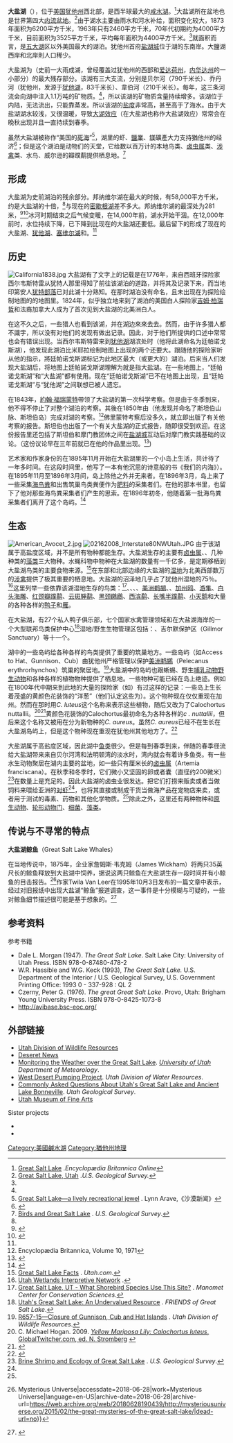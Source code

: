 {{noteTA
|1=zh-hans:城市群;zh-hk:都會區;zh-tw:都會區;
}}
{{Infobox lake
 |湖泊名稱 = 大盐湖
 |湖泊照片 = Great Salt Lake ISS 2003.jpg
 |湖泊照片描述=
 |測深圖=
 |測深圖標題 =
 |湖泊所在地 = [[美國|美國]]的[[猶他州|猶他州]]
 |coords = {{coord|41|10|N|112|35|W|region:US-UT_type:waterbody_scale:1000000|display=inline,title}}
 |湖泊類别 = [[內流盆地|內流盆地]]，高盐舄湖（[[鹽度|鹽度]]約27%）
 |流入 = {{link-en|贝尔河 (犹他州)|Bear River (Utah)|贝尔河}}、{{link-en|乔丹河 (犹他州)|Jordan River (Utah)|乔丹河}}、{{link-en|韋伯河|Weber River}}
 |流出 =
 |集水區面积 = 21,500 sq mi（55,685 km²）
 |集水區國家s = {{USA}}
 |湖泊長度 = {{convert|75|mi|km}}
 |湖泊闊度 = {{convert|28|mi|km}}
 |湖泊面積 = {{convert|1700|sqmi|km2}}
 |平均深度 = {{convert|16|ft|m}}
 |最深深度 = {{convert|33|ft|m}}<br>高水位{{convert|45|ft|m}}（1987年）<br>低水位：{{convert|24|ft|m}}（1963年）
 |湖泊庫容量 = {{convert|15338693.6|acreft|km3|lk=in}}
 |湖水停留時間 =
 |湖岸線長度 =
 |海拔高度 = 歷史上記錄平均值：{{convert|4200|ft|m}}<br>2006年8月24日：{{convert|4196.6|ft|m}}
 |湖中島嶼 = 8-15（变化的）
 |湖邊城鎮 = [[盐湖城|盐湖城]]和[[奥格登_(犹他州)|奥格登]]的[[城市群|城市群]]
}}
'''大盐湖'''（{{lang-en|Great Salt Lake}}），位于[[美国|美国]][[犹他州|犹他州]]西北部，是西半球最大的[[咸水湖|咸水湖]]。<ref name="Britannica">[http://www.britannica.com/ebi/article-9274643 Great Salt Lake] {{Wayback|url=http://www.britannica.com/ebi/article-9274643 |date=20070217084058 }}.''Encyclopædia Britannica Online''</ref>大盐湖所在盆地也是世界第四大[[内流盆地|内流盆地]]。<ref name="USGS - GSL">[http://ut.water.usgs.gov/greatsaltlake/ Great Salt Lake, Utah] {{Wayback|url=http://ut.water.usgs.gov/greatsaltlake/ |date=20090506182953 }}.''U.S. Geological Survey.''</ref>由于湖水主要由雨水和河水补给，面积变化较大，1873年面积为6200平方千米，1963年只有2460平方千米，70年代初期约为4000平方千米，目前面积为3525平方千米，平均每年面积为4400平方千米。<ref name="USGS - GSL"/>就面积而言，是[[五大湖|五大湖]]区以外美国最大的湖泊。犹他州首府[[盐湖城|盐湖城]]位于湖的东南岸。大鹽湖西岸和北岸則人口稀少。

大盐湖为{{Link-en|邦纳维尔湖|Lake Bonneville}}（史前一大雨成湖，曾经覆盖过犹他州的西部和[[爱达荷州|爱达荷州]]，[[内华达州|内华达州]]的一小部分）的最大残存部分。该湖有三大支流，分别是贝尔河（790千米长）、乔丹河（犹他州，发源于[[犹他湖|犹他湖]]，83千米长）、韋伯河（210千米长）。每年，这三条河流会向湖中注入1.1万吨的矿物质。<ref name="Britannica"/>，所以该湖的矿物质含量持续增多。该湖位于内陆，无法流出，只能靠蒸发。所以该湖的[[盐度|盐度]]非常高，甚至高于了海水。由于大盐湖湖水较浅，又很温暖，导致[[大湖效应|大湖效应]]（在大盐湖也称作大盐湖效应）常常会在晚秋出现并且一直持续到春季。

虽然大盐湖被称作“美国的[[死海|死海]]”<ref>[http://deseretnews.com/misc/gsl/100013637.htm Great Salt Lake—a lively recreational jewel] {{Wayback|url=http://deseretnews.com/misc/gsl/100013637.htm |date=20060321024616 }}. Lynn Arave,《沙漠新闻》</ref>，湖里的虾、[[鹽業|鹽業]]、[[镁|镁]]礦產大力支持猶他州的经济<ref name="Economic powerhouse">{{cite news |url = http://www.sltrib.com/sltrib/politics/53568160-90/advisory-brine-economic-lake.html.csp |title = Great Salt Lake an economic powerhouse for the state |first = Judy |last = Fahys |work = Salt Lake Tribune |date = '''2012''' |accessdate = 2019-02-01 |archive-date = 2016-11-10 |archive-url = https://web.archive.org/web/20161110092731/http://www.sltrib.com/sltrib/politics/53568160-90/advisory-brine-economic-lake.html.csp |dead-url = no }}</ref>；但是这个湖泊是动物们的天堂，它给数以百万计的本地鸟类、[[卤虫属|卤虫属]]类、[[涉禽|涉禽]]类、水鸟、威尔逊的瓣蹼鹬提供栖息地。<ref name="USGS - Birds">[http://ut.water.usgs.gov/birds/ Birds and Great Salt Lake] {{Wayback|url=http://ut.water.usgs.gov/birds/ |date=20130713132059 }}. ''U.S. Geological Survey''.</ref>

==形成==
大盐湖为史前湖泊{{Link-en|邦纳维尔湖|Lake Bonneville}}的残余部分。邦纳维尔湖在最大的时候，有58,000平方千米，约是大盐湖的十倍，<ref name="USGS - GSL"/>与现在的[[密歇根湖|密歇根湖]]差不多大。邦纳维尔湖的最深处为281米，<ref name="#1">{{cite book|author=Morgan, Dale L.|title=The Great Salt Lake|year=1947|publisher=University of Utah Press|isbn=0-87480-478-7|pages=22}}</ref><ref>{{citation |last=Arnow |first=T |year=1984 |title=Water-level and water-quality changes in Great Salt Lake, Utah, 1847-1983 |work=U.S. Geological Survey Circular 913 |location=Washington, D.C. |publisher=U.S. Geological Survey}}</ref>冰河时期结束之后气候变暖，在14,000年前，湖水开始干涸。在12,000年前时，水位持续下降，已下降到比现在的大盐湖还要低。最后留下的形成了现在的大盐湖、[[犹他湖|犹他湖]]、[[塞维尔湖|塞维尔湖]]和{{Link-en|拉什湖 (犹他州)|Rush Lake (Utah)|拉什湖}}。<ref name="#1"/>

==历史==
[[File:California1838.jpg|left]]
大盐湖有了文字上的记载是在1776年，来自西班牙探险家西尔韦斯特雷从{{link-en|廷帕诺戈|Timpanog}}犹特人那里得知了前往该湖泊的道路，并将其及记录下来，而当地印第安人[[猶他人|犹特部落]]已对此湖十分熟知。在那时湖泊没有命名，且未出现在为探险绘制地图的{{Link-en|伯纳多·德·米耶拉·帕切科|Bernardo de Miera y Pacheco}}的地图里。1824年，似乎独立地来到了湖泊的美国白人探险家[[吉姆·柏瑞哲|吉姆·柏瑞哲]]和法裔加拿大人{{Link-en|艾蒂安·普若佛|Étienne Provost}}成为了首次见到大盐湖的北美洲白人。

在这不久之后，一些猎人也看到该湖，并在湖边來來去去。然而，由于许多猎人都不識字，所以没有对他们的发现有做出记录。因此，对于他们所提供的口述中常常也会有错误出现。当西尔韦斯特雷来到[[犹他湖|犹他湖]]湖滨处时（他将此湖命名为廷帕诺戈斯湖），他发现此湖泊比米耶拉绘制地图上出现的两个还要大。跟随他的探险家听从他的指示，將廷帕诺戈斯湖标记为此地区最大（或更大的）湖泊。后来当人们发现大盐湖后，将地图上廷帕諾戈斯湖理解为就是指大盐湖。在一些地图上，“廷帕诺戈斯湖”和“大盐湖”都有使用。现在“廷帕诺戈斯湖”已不在地图上出现，且“廷帕诺戈斯湖”与“犹他湖”之间联想已被人遗忘。

在1843年，[[約翰·福瑞蒙特|約翰·福瑞蒙特]]帶领了大盐湖的第一次科学考察。但是由于冬季到来，他不得不停止了对整个湖泊的考察。其後在1850年由{{Link-en|霍华德·斯坦伯|Howard Stansbury}}（他发现并命名了斯坦伯山脉、斯坦伯岛）完成对湖的考察。<ref>Encyclopædia Britannica, Volume 10, 1971</ref>佛里蒙特考察后没多久，就立即出版了有关他考察的报告。斯坦伯也出版了一个有关大盐湖的正式报告，随即很受到欢迎。在这份报告里还包括了斯坦伯和摩门教团体之间在[[盐湖城|盐湖城]]互动后对摩门教实践基础的议论。（这份议论早在三年前就已在他的作品里出现。<ref>{{cite book |url= http://books.google.com/books?id=MAy5wm8kk3gC&dq=stansbury%20survey%20great%20salt%20lake&pg=PA1#v=onepage&q=&f=false |title= Exploration and survey of the valley of the Great Salt Lake of Utah |author= Howard Stansbury, [[United_States_Army_Corps_of_Engineers|Army Corps of Engineers]] |publisher= Lippincott, Grambo & Co |year= 1852 |accessdate= 2010-01-23 |archive-date= 2014-07-16 |archive-url= https://web.archive.org/web/20140716015608/http://books.google.com/books?id=MAy5wm8kk3gC&dq=stansbury%20survey%20great%20salt%20lake&pg=PA1#v=onepage&q=&f=false |dead-url= no }}</ref>)

艺术家和作家身份的{{Link-en|阿尔佛雷德·拉姆伯恩|Alfred Lambourne}}在1895年11月开始在大盐湖里的一个小岛上生活，共计待了一年多时间。在这段时间里，他写了一本有他沉思的诗意般的书《我们的内海》{{lang|en|''Our Inland Sea''}}）。在1895年11月至1896年3月间，岛上除他之外并无来者。在1896年3月，岛上来了一些采集[[海鸟粪|海鸟粪]]和出售筑巢鸟类粪便作为[[肥料|肥料]]的采集者们。在他的那本书里，也留下了他对那些海鸟粪采集者们产生的思索。在1896年初冬，他随着第一批海鸟粪采集者们离开了这个岛屿。<ref name="Utah History to Go">{{cite journal |last=Carter |first=Lyndia |date=June 1996 |title=Guano Sifters on Gunnison Island |url=http://historytogo.utah.gov/utah_chapters/statehood_and_the_progressive_era/guanosiftersongunnisonisland.html |journal=History Blazer |publisher=Utah State Historical Society |accessdate=2013-10-30 |archive-date=2013-10-16 |archive-url=https://web.archive.org/web/20131016032113/http://historytogo.utah.gov/utah_chapters/statehood_and_the_progressive_era/guanosiftersongunnisonisland.html |dead-url=no }}</ref>

==生态==
[[File:American_Avocet_2.jpg|thumb]]
[[File:02162008_Interstate80NWUtah.JPG|thumb]]
由于该湖属于高盐度区域，并不是所有物种都能生存。大盐湖生存的主要有[[卤虫属|卤虫属]]、{{Link-en|水蝇科|Ephydridae}}、几种种类的[[藻类|藻类]]三大物种。水蝇科物中物种在大盐湖的数量有一千亿多，是定期移栖到大盐湖鸟类的主要食物来源。<ref name="GSL Facts">[http://www.utah.com/stateparks/great_salt_lake_facts.htm Great Salt Lake Facts] {{Wayback|url=http://www.utah.com/stateparks/great_salt_lake_facts.htm |date=20140702055150 }}. ''Utah.com''.</ref>在东部和北部边缘的大盐湖的[[湿地|湿地]]为北美西部数万的[[涉禽|涉禽]]提供了极其重要的栖息地。大盐湖的沼泽地几乎占了犹他州湿地的75％。<ref name="Utah Wetlands">[http://www.utahwetlands.org/ Utah Wetlands Interpretive Network] {{Wayback|url=http://www.utahwetlands.org/ |date=20060619235128 }}.</ref>这里列举一些依靠该湖湿地生存的鸟类：<ref name="Manomet">[http://www.manomet.org/WHSRN/sites/Great%20Salt%20Lake.htm Great Salt Lake, UT - What Shorebird Species Use This Site?] {{Wayback|url=http://www.manomet.org/WHSRN/sites/Great%20Salt%20Lake.htm |date=20051218091807 }}. ''Manomet Center for Conservation Sciences''.</ref>{{Link-en|细嘴瓣蹼鹬|Wilson's phalarope}}、{{Link-en|美国反嘴鹬|American avocet}}、{{Link-en|黑颈长脚鹬|Black-necked stilt}}、{{Link-en|雪鸻|Snowy Plover}}、[[美洲鹈鹕|美洲鹈鹕]]、{{Link-en|白脸彩鹮|White-faced ibis}}、[[加州鸥|加州鸥]]、[[游隼|游隼]]、[[白头海雕|白头海雕]]、[[红颈瓣蹼鹬|红颈瓣蹼鹬]]、[[云斑塍鹬|云斑塍鹬]]、[[黑颈鸊鷉|黑颈鸊鷉]]、[[西滨鹬|西滨鹬]]、[[长嘴半蹼鹬|长嘴半蹼鹬]]、[[小天鹅|小天鹅]]和大量的各种各样的[[鸭子|鸭子]]和[[雁|雁]]。

在大盐湖，有27个私人鸭子俱乐部，七个国家水禽管理领域和在大盐湖海岸的一个大型联邦鸟类保护中心<ref>[http://www.xmission.com/~fogsl/archives/mar2003farmingtonPres.html Utah's Great Salt Lake: An Undervalued Resource] {{Wayback|url=http://www.xmission.com/~fogsl/archives/mar2003farmingtonPres.html |date=20041104071516 }}. ''FRIENDS of Great Salt Lake''.</ref>湿地/野生生物管理区包括：{{Link-en|贝尔河候鸟保护区|Bear River Migratory Bird Refuge}}、吉尔默保护区（Gillmor Sanctuary）等十一个。

湖中的一些岛屿给各种各样的鸟类提供了重要的筑巢地方。一些岛屿（如Access to Hat、Gunnison、Cub）由犹他州严格管理以保护[[美洲鹈鹕|美洲鹈鹕]]（Pelecanus erythrorhynchos）筑巢的聚居地。<ref>[http://www.wildlife.utah.gov/rules/R657-15.html R657-15—Closure of Gunnison, Cub and Hat Islands] {{Wayback|url=http://www.wildlife.utah.gov/rules/R657-15.html |date=20060311135957 }}. ''Utah Division of Wildlife Resources''.</ref>大盐湖中的岛屿也跟蜥蜴、野生[[哺乳动物|哺乳动物]][[野生动物|野生动物]]和各种各样的植物物种提供了栖息地。一些物种可能已经在岛上绝迹。例如在1800年代中期来到此地的大量的探险家（如{{Link-en|霍华德·斯坦伯|Howard Stansbury}}）有过这样的记录：一些岛上生长着茂盛的黄颜色花装饰的“洋葱”（他们认定这些为{{Link-en|Calochortus luteus|Calochortus luteus}}）。这个物种现在仅仅重现在加州。然而在那时用''C. luteus''这个名称来表示这些植物，随后又改为了Calochortus nuttallii。<ref>C. Michael Hogan. 2009. [http://www.globaltwitcher.com/artspec_information.asp?thingid=97686 ''Yellow Mariposa Lily: Calochortus luteus'', GlobalTwitcher.com, ed. N. Stromberg] {{Wayback|url=http://www.globaltwitcher.com/artspec_information.asp?thingid=97686 |date=20111004094242 }}</ref><ref name=FNA>{{cite book|last=Fiedler|first=P.|title=Flora of North America North of Mexico Volume 26|year=1993|others=Zebell|authorlink=Calochortus|publisher=Flora of North America Editorial Committee}}</ref>黄颜色花装饰的Calochortus最初命名为各种各样的''c . nuttallii''，但后来这个名称又被用在分为新物种的''C. aureus''。虽然''C. aureus''已经不在生长在大盐湖岛屿上，但是这个物种现在重现在犹他州其他地方了。<ref name=AtlasUtah>{{cite web|title=Digital Atlas of the Vascular Plants of Utah|url=http://earth.gis.usu.edu/plants/|publisher=Utah State University|accessdate=August 7, 2012|author=L.M. Shultz|author2=R. D. Ramsey|author3=W. Lindquist|author4=C. Garrard|year=2010|deadurl=yes|archiveurl=https://archive.is/20121211110806/http://earth.gis.usu.edu/plants/|archivedate=2012年12月11日}}</ref>

大盐湖属于高盐度区域，因此湖中[[鱼类|鱼类]]很少。但是每到春季到来，伴随的春季径流给大盐湖带来来自贝尔河湾和法明顿湾的淡水时，湾内就会有着许多鱼类。有一些水生动物聚居在湖内主要的盆地，如一些只有厘米长的[[卤虫属|卤虫属]]（Artemia franciscana）。在秋季和冬季时，它们微小又坚固的卵或者囊（直径约200微米）<ref name="USGS shrimp">[http://ut.water.usgs.gov/shrimp/ Brine Shrimp and Ecology of Great Salt Lake] {{Wayback|url=http://ut.water.usgs.gov/shrimp/ |date=20150311224411 }}. ''U.S. Geological Survey''.</ref>在数量上是充足的。因此大盐湖的卤虫业很发达。把它们打捞来贩卖或者当做饲料来喂给亚洲的[[对虾|对虾]]<ref name="GSL Facts"/>，也将其直接或制成干货当做海产品在宠物店来卖，或者用于测试的毒素、药物和其他化学物质。<ref name="USGS - Birds"/>除此之外，这里还有两种{{Link-en|水蝇科|Ephydridae}}物种和[[原生动物|原生动物]]、[[轮形动物门|轮形动物门]]、[[细菌|细菌]]、[[藻类|藻类]]。

== 传说与不寻常的特点 ==
'''大盐湖鲸鱼'''（Great Salt Lake Whales）

在当地传说中，1875年，企业家詹姆斯·韦克姆（James Wickham）将两只35英尺长的鲸鱼释放到大盐湖中饲养，据说这两只鲸鱼在大盐湖生存一段时间并有小鲸鱼的目击报告。<ref>{{Cite web|url=http://mysteriousuniverse.org/2015/02/the-great-mysteries-of-the-great-salt-lake/|title=The Great Mysteries of the Great Salt Lake {{!}} Mysterious Universe|accessdate=2018-06-28|work=Mysterious Universe|language=en-US|archive-date=2018-06-28|archive-url=https://web.archive.org/web/20180628190439/http://mysteriousuniverse.org/2015/02/the-great-mysteries-of-the-great-salt-lake/|dead-url=no}}</ref>作家Twila Van Leer在1995年10月3日发布的一篇文章中表示，经过对旧报纸中出现大盐湖“鲸鱼”报道调查，这一事件是十分模糊与可疑的，一些对鲸鱼细节描述很可能是基于想象的。<ref>{{Cite news|url=https://www.deseretnews.com/article/442701/WHALE-OF-A-SALTY-TALE-SWIMS-THROUGH-PAGES-OF-OLD-PAPER.html|title=WHALE OF A SALTY TALE SWIMS THROUGH PAGES OF OLD PAPER|date=1995-10-03|newspaper=DeseretNews.com|accessdate=2018-06-28|language=en|archive-date=2018-06-28|archive-url=https://web.archive.org/web/20180628072326/https://www.deseretnews.com/article/442701/WHALE-OF-A-SALTY-TALE-SWIMS-THROUGH-PAGES-OF-OLD-PAPER.html|dead-url=no}}</ref>

==参考资料==
{{reflist}}
参考书籍
* Dale L. Morgan (1947). ''The Great Salt Lake''. Salt Lake City: University of Utah Press. ISBN 978-0-87480-478-2
* W.R. Hassible and W.G. Keck (1993), ''The Great Salt Lake.'' U.S. Department of the Interior / U.S. Geological Survey, U.S. Government Printing Office: 1993 0 - 337-928 : QL 2
* Czerny, Peter G. (1976). ''The great Great Salt Lake''. Provo, Utah: Brigham Young University Press. ISBN 978-0-8425-1073-8
* http://avibase.bsc-eoc.org/{{Wayback|url=http://avibase.bsc-eoc.org/ |date=20130425062527 }}

==外部链接==
{{External media |align=right
|image1=[http://www.fws.gov/bearriver/maps.html map (FWS.gov)]
|image2=[http://www.fogsl.org map (Friends of GSL]
|image3=[http://mrhall.org/gsl/islands/map.gif map (MrHall.com)]
|image4=[http://ut.water.usgs.gov/greatsaltlake/images/GSLmap2.jpg map (USGS.gov)]
|image5=[http://waterdata.usgs.gov/ut/nwis/uv?cb_72020=on&format=gif&period=31&site_no=10010000 daily surface level]
|image6=[http://greatsaltlake.utah.edu/description/greatsaltlake/ volume & area vs surface level]
|image7=[http://www.gslps.org photographic survey]
|image8=[http://earthobservatory.nasa.gov/Newsroom/NewImages/images.php3?img_id=16427 NASA images]
|image9=[http://www.westminstercollege.edu/gsl research images (Westminster edu)]
|image10=[http://www.utah.com/stateparks/great_salt_lake.htm boating images (UTAH.com)]
|image11=[http://www.mineralresourcesint.com/gsl.htm gulls]
}}
* [http://wildlife.utah.gov/ Utah Division of Wildlife Resources]{{Wayback|url=http://wildlife.utah.gov/ |date=20140701121519 }}
* [https://web.archive.org/web/20050831184822/http://deseretnews.com/misc/gsl/gsl.htm Deseret News]
* [https://web.archive.org/web/20060822141401/http://www.met.utah.edu/research/saltlake/Weather Monitoring the Weather over the Great Salt Lake]. ''[[University_of_Utah|University of Utah]] Department of Meteorology''.
* [https://web.archive.org/web/20060621163401/http://www.water.utah.gov/construction/gsl/index.htm West Desert Pumping Project]. ''Utah Division of Water Resources''.
* [http://geology.utah.gov/online_html/pi/pi-39/index.htm Commonly Asked Questions About Utah's Great Salt Lake and Ancient Lake Bonneville]{{Wayback|url=http://geology.utah.gov/online_html/pi/pi-39/index.htm |date=20130827195450 }}. ''Utah Geological Survey''.
* [http://www.umfa.utah.edu/?id=MjE4 Utah Museum of Fine Arts]{{Wayback|url=http://www.umfa.utah.edu/?id=MjE4 |date=20060830222544 }}
;Sister projects
*{{commonscat-inline|Great Salt Lake}}
*{{Wikisource-inline|list=
**{{Cite NSRW|wstitle=Great Salt Lake |short=x|noicon=x}}
**{{Cite EB1911|wstitle=Great Salt Lake |short=x|noicon=x}}
**{{Cite AmCyc|wstitle=Great Salt Lake |short=x|noicon=x}}
}}

{{Authority control}}
{{DEFAULTSORT:Grat Salt Lake}}
[[Category:美國鹹水湖|Category:美國鹹水湖]]
[[Category:猶他州地理|Category:猶他州地理]]